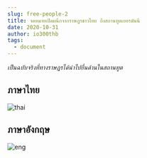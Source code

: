 ```yaml
---
slug: free-people-2
title: จดหมายเปิดผนึกจากราษฎรชาวไทย ถึงสถานทูตเยอรมันนี 
date: 2020-10-31
author: io300thb
tags:
  - document
---
```

*เป็นฉบับจริงที่ทางราษฎรได้นำไปยื่นด้านในสถานทูต*
## ภาษาไทย
![thai](https://i.imgur.com/uznM4Z7.jpg)

## ภาษาอังกฤษ
![eng](https://i.imgur.com/Q1LZKZR.jpg)